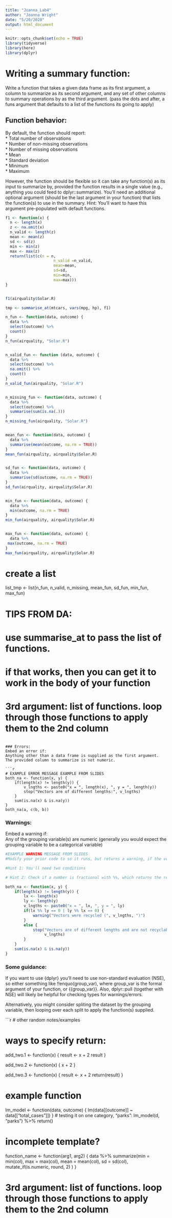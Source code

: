 ```yaml
---
title: "Joanna_Lab4"
author: "Joanna Wright"
date: "5/20/2020"
output: html_document
---
```


```r
knitr::opts_chunk$set(echo = TRUE)
library(tidyverse)
library(here)
library(dplyr)
```

# Writing a summary function:
Write a function that takes a given data frame as its first argument, a column to summarize as its second argument, and any set of other columns to summary operations by as the third argument. (pass the dots and after, a funs argument that defaults to a list of the functions its going to apply)

## Function behavior:
By default, the function should report:  
* Total number of observations  
* Number of non-missing observations  
* Number of missing observations  
* Mean  
* Standard deviation  
* Minimum  
* Maximum  

However, the function should be flexible so it can take any function(s) as its input to summarize by, provided the function results in a single value (e.g., anything you could feed to dplyr::summarize). You’ll need an additional optional argument (should be the last argument in your function) that lists the function(s) to use in the summary. Hint: You’ll want to have this argument pre-populated with default functions.

```r

f1 <- function(x) {
  n <- length(x)
  z <- na.omit(x)
  n_valid <- length(z)
  mean <- mean(z)
  sd <- sd(z)
  min <- min(z)
  max <- max(z)
  return(list(c(n = n, 
                     n_valid =n_valid, 
                     mean=mean,
                     sd=sd,
                     min=min,
                     max=max)))
}


f1(airquality$Solar.R)

tmp <- summarise_at(mtcars, vars(mpg, hp), f1)

```


```r

n_fun <- function(data, outcome) {
  data %>%
  select(outcome) %>%
  count()
}
n_fun(airquality, "Solar.R")


n_valid_fun <- function (data, outcome) {
  data %>%
  select(outcome) %>%
  na.omit() %>%
  count()
}
n_valid_fun(airquality, "Solar.R")


n_missing_fun <- function(data, outcome) {
  data %>%
  select(outcome) %>%
  summarise(sum(is.na(.)))
}
n_missing_fun(airquality, "Solar.R")


mean_fun <- function(data, outcome) {
  data %>%
  summarise(mean(outcome, na.rm = TRUE))
}
mean_fun(airquality, airquality$Solar.R)


sd_fun <- function(data, outcome) {
  data %>%
  summarise(sd(outcome, na.rm = TRUE))
}
sd_fun(airquality, airquality$Solar.R)


min_fun <- function(data, outcome) {
  data %>%
  min(outcome, na.rm = TRUE)
}
min_fun(airquality, airquality$Solar.R)


max_fun <- function(data, outcome) {
  data %>%
 max(outcome, na.rm = TRUE)
}
max_fun(airquality, airquality$Solar.R)

```




# create a list
list_tmp <- list(n_fun, n_valid, n_missing, mean_fun, sd_fun, min_fun, max_fun)

# TIPS FROM DA: 
# use summarise_at to pass the list of functions. 
# if that works, then you can get it to work in the body of your function 

# 3rd argument: list of functions. loop through those functions to apply them to the 2nd column




```

### Errors:  
Embed an error if:  
Anything other than a data frame is supplied as the first argument.  
The provided column to summarize is not numeric. 

```r

# EXAMPLE ERROR MESSAGE EXAMPLE FROM SLIDES 
both_na <- function(x, y) {
    if(length(x) != length(y)) {
        v_lngths <- paste0("x = ", length(x), ", y = ", length(y))
        stop("Vectors are of different lengths:", v_lngths)
    }
    sum(is.na(x) & is.na(y))
}
both_na(a, c(b, b))

```

### Warnings:  
Embed a warning if:  
Any of the grouping variable(s) are numeric (generally you would expect the grouping variable to be a categorical variable)  

```r

#EXAMPLE WARNING MESSAGE FROM SLIDES
#Modify your prior code to so it runs, but returns a warning, if the vectors are recyclable, and otherwise returns a meaningful error message.

#Hint 1: You'll need two conditions

# Hint 2: Check if a number is fractional with %%, which returns the remainder in a division problem. So 8 %% 2 and 8 %% 4 both return zero (because there is no remainder), while and 7 %% 2 returns 1 and 7 %% 4 returns 3.

both_na <- function(x, y) {
    if(length(x) != length(y)) {
        lx <- length(x)
        ly <- length(y)
        v_lngths <- paste0("x = ", lx, ", y = ", ly)
        if(lx %% ly == 0 | ly %% lx == 0) {
            warning("Vectors were recycled (", v_lngths, ")")
        }
        else {
            stop("Vectors are of different lengths and are not recyclable:",
                 v_lngths)    
        }
    }
    sum(is.na(x) & is.na(y))
}

```


### Some guidance:  
If you want to use {dplyr} you’ll need to use non-standard evaluation (NSE), so either something like !!enquo(group_var), where group_var is the formal argument of your function, or {{group_var}}. Also, dplyr::pull (together with NSE) will likely be helpful for checking types for warnings/errors.

Alternatively, you might consider spliting the dataset by the grouping variable, then looping over each split to apply the function(s) supplied.


```r
# other random notes/examples

# ways to specify return:

add_two.1 <- function(x) {
    result <- x + 2
    result
}

add_two.2 <- function(x) {
    x + 2
}

add_two.3 <- function(x) {
    result <- x + 2
    return(result)
}

# example function
lm_model <- function(data, outcome) {
  lm(data[[outcome]] ~ data[["total_cases"]])
}
# testing it on one category, "parks": 
lm_model(d, "parks") %>% 
  return()


# incomplete template? 
function_name <- function(arg1, arg2) {
  data %>%
    summarize(min = min(col),
              max = max(col),
              mean = mean(col),
              sd = sd(col),
    mutate_if(is.numeric, round, 2)
    )
}



# 3rd argument: list of functions. loop through those functions to apply them to the 2nd column


